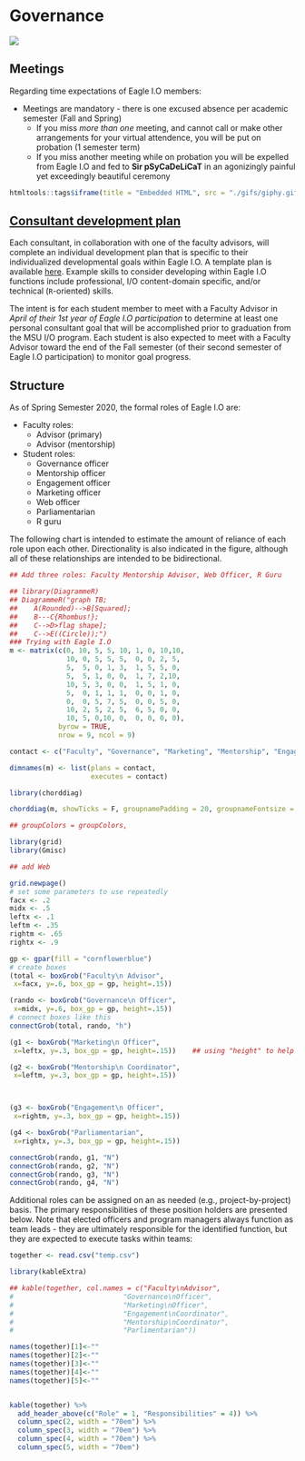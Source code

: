 # Governance {#governance}

![](images/governance.png)

## Meetings

Regarding time expectations of Eagle I.O members:  

* Meetings are mandatory - there is one excused absence per academic semester (Fall and Spring)
    + If you miss *more than one* meeting, and cannot call or make other arrangements for your virtual attendence, you will be put on probation (1 semester term) 
    + If you miss another meeting while on probation you will be expelled from Eagle I.O and fed to **Sir pSyCaDeLiCaT** in an agonizingly painful yet exceedingly beautiful ceremony

```{r kitty3, echo=FALSE, warning=FALSE}
htmltools::tags$iframe(title = "Embedded HTML", src = "./gifs/giphy.gif", height=490, width=490)
```

## [Consultant development plan](https://docs.google.com/document/d/13OhBJgO4Lr40uA9s3tLBTm17TNRrQa-NJnfTIbSGmT4/edit?usp=sharing) 

Each consultant, in collaboration with one of the faculty advisors, will complete an individual development plan that is specific to their individualized developmental goals within Eagle I.O. A template plan is available [here](https://docs.google.com/document/d/13OhBJgO4Lr40uA9s3tLBTm17TNRrQa-NJnfTIbSGmT4/edit?usp=sharing). Example skills to consider developing within Eagle I.O functions include professional, I/O content-domain specific, and/or technical (`R`-oriented) skills.

The intent is for each student member to meet with a Faculty Advisor in *April of their 1st year of Eagle I.O participation* to determine at least one personal consultant goal that will be accomplished prior to graduation from the MSU I/O program. Each student is also expected to meet with a Faculty Advisor toward the end of the Fall semester (of their second semester of Eagle I.O participation) to monitor goal progress.

## Structure {#roles}

As of Spring Semester 2020, the formal roles of Eagle I.O are:

* Faculty roles:
    + Advisor (primary)
    + Advisor (mentorship)  
    

* Student roles:
    + Governance officer
    + Mentorship officer
    + Engagement officer
    + Marketing officer
    + Web officer
    + Parliamentarian 
    + R guru

The following chart is intended to estimate the amount of reliance of each role upon each other. Directionality is also indicated in the figure, although all of these relationships are intended to be bidirectional.

```{r FunkyInteractiveChart, include=TRUE, echo=FALSE, warning=FALSE, message=FALSE, fig.height=11}

## Add three roles: Faculty Mentorship Advisor, Web Officer, R Guru

## library(DiagrammeR)
## DiagrammeR("graph TB;
##    A(Rounded)-->B[Squared];
##    B---C{Rhombus!};
##    C-->D>flag shape];
##    C-->E((Circle));")
### Trying with Eagle I.O
m <- matrix(c(0, 10, 5, 5, 10, 1, 0, 10,10,
              10, 0, 5, 5, 5,  0, 0, 2, 5,    
              5,  5, 0, 1, 3,  1, 5, 5, 0,
              5,  5, 1, 0, 0,  1, 7, 2,10,    
              10, 5, 3, 0, 0,  1, 5, 1, 0, 
              5,  0, 1, 1, 1,  0, 0, 1, 0,
              0,  0, 5, 7, 5,  0, 0, 5, 0,
              10, 2, 5, 2, 5,  6, 5, 0, 0,
              10, 5, 0,10, 0,  0, 0, 0, 0),              
            byrow = TRUE,
            nrow = 9, ncol = 9)

contact <- c("Faculty", "Governance", "Marketing", "Mentorship", "Engagement", "Parliament", "R", "Website", "Faculty2")

dimnames(m) <- list(plans = contact,
                    executes = contact)

library(chorddiag)

chorddiag(m, showTicks = F, groupnamePadding = 20, groupnameFontsize = 12)

## groupColors = groupColors, 

```

```{r trying, echo=FALSE, warning=FALSE, message=FALSE, include=FALSE}

library(grid)
library(Gmisc)

## add Web 

grid.newpage()
# set some parameters to use repeatedly
facx <- .2
midx <- .5
leftx <- .1
leftm <- .35
rightm <- .65
rightx <- .9

gp <- gpar(fill = "cornflowerblue")
# create boxes
(total <- boxGrob("Faculty\n Advisor", 
 x=facx, y=.6, box_gp = gp, height=.15))

(rando <- boxGrob("Governance\n Officer", 
 x=midx, y=.6, box_gp = gp, height=.15))
# connect boxes like this
connectGrob(total, rando, "h")

(g1 <- boxGrob("Marketing\n Officer", 
 x=leftx, y=.3, box_gp = gp, height=.15))    ## using "height" to help with forced breaks

(g2 <- boxGrob("Mentorship\n Coordinator", 
 x=leftm, y=.3, box_gp = gp, height=.15))



(g3 <- boxGrob("Engagement\n Officer", 
 x=rightm, y=.3, box_gp = gp, height=.15))

(g4 <- boxGrob("Parliamentarian", 
 x=rightx, y=.3, box_gp = gp, height=.15))

connectGrob(rando, g1, "N")
connectGrob(rando, g2, "N")
connectGrob(rando, g3, "N")
connectGrob(rando, g4, "N")

```

Additional roles can be assigned on an as needed (e.g., project-by-project) basis. The primary responsibilities of these position holders are presented below. Note that elected officers and program managers always function as team leads - they are ultimately responsible for the identified function, but they are expected to execute tasks within teams:


```{r roles, echo=FALSE, warning=FALSE, message=FALSE}


together <- read.csv("temp.csv")

library(kableExtra)

## kable(together, col.names = c("Faculty\nAdvisor",
#                           "Governance\nOfficer",
#                           "Marketing\nOfficer",
#                           "Engagement\nCoordinator",
#                           "Mentorship\nCoordinator",
#                           "Parlimentarian"))

names(together)[1]<-""
names(together)[2]<-""
names(together)[3]<-""
names(together)[4]<-""
names(together)[5]<-""


kable(together) %>%
  add_header_above(c("Role" = 1, "Responsibilities" = 4)) %>%
  column_spec(2, width = "70em") %>%
  column_spec(3, width = "70em") %>%
  column_spec(4, width = "70em") %>%
  column_spec(5, width = "70em")

```



